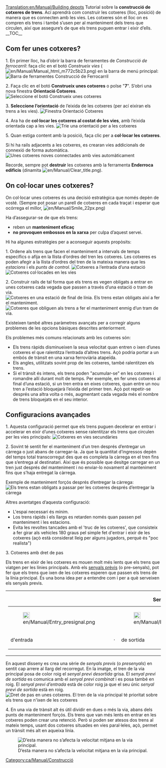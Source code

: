[[Translation:en/Manual/Building depots]]
{{ca/Manual/Tutorial/Tutorial}}{{ca/Nota|Aquesta pàgina descriu només les cotxeres ferroviàries. També hi ha altres [[ca/Manual/Cotxeres i depòsits|cotxeres i depòsits]] per als altres tipus de transport.}}
Tutorial sobre la '''construcció de cotxeres de trens'''. Ací aprendrà com construir les cotxeres (lloc, posició) de manera que es connecten amb les vies. Les cotxeres són el lloc on es compren els trens i també s’usen per al manteniment dels trens que circulen, així que assegure’s de que els trens puguen entrar i eixir d’ells.
__TOC__
== Com fer unes cotxeres? ==

1. En primer lloc, ha d’obrir la barra de ferramentes de ''Construcció de ferrocarril'': faça clic en el botó ''Construeix vies'' ([[File:en/Manual/Manual html m772c5b23.png]]) en la barra de menú principal:
[[File:ca/Manual/Railroad Construction.png|none|frame|Barra de ferramentes Construcció de Ferrocarril]]

2. Faça clic en el botó '''Construeix unes cotxeres''' o polse "'''7'''". S’obri una nova finestra '''Orientació Cotxeres'''.
[[File:en/Manual/New depot.png|none|frame|Seleccione el botó Construeix unes cotxeres]]

3. '''Seleccione l’orientació''' de l’eixida de les cotxeres (per ací eixiran els trens a les vies).
[[File:en/Manual/Depot direction.png|none|frame|Finestra Orientació Cotxeres]]

4. Ara ha de '''col·locar les cotxeres al costat de les vies''', amb l’eixida orientada cap a les vies.
[[File:en/Manual/Depot position.png|none|frame|Trie una orientació per a les cotxeres]]

5. Quan estiga content amb la posició, faça clic per a '''col·locar les cotxeres'''.

Si hi ha rails adjacents a les cotxeres, es crearan vies addicionals de connexió de forma automàtica.
[[File:en/Manual/New depot placed.png|none|frame|Unes cotxeres noves connectades amb vies automàticament]]

Recorde, sempre pot '''destruir''' les cotxeres amb la ferramenta '''Enderroca edificis''' (dinamita [[File:en/Manual/Clear title.png]]).

== On col·locar unes cotxeres? ==
On col·locar unes cotxeres és una decisió estratègica que només depèn de vosté. (Sempre pot posar un parell de cotxeres en cada traçat i esperar que ocórrega el millor, [[File:en/Manual/Smile 22px.png]])

Ha d’assegurar-se de que els trens:
* reben un '''manteniment eficaç'''
* '''no provoquen embossos en la xarxa''' per culpa d’aquest servei.

Hi ha algunes estratègies per a aconseguir aquests propòsits:

1. Ordene als trens que facen el manteniment a intervals de temps específics o afija en la llista d’ordres del tren les cotxeres. Les cotxeres es poden afegir a la llista d’ordres del tren de la mateixa manera que les ''estacions'' i els ''punts de control''.
[[File:en/Manual/Depot at station entrance.png|none|frame|Cotxeres a l’entrada d’una estació]]
[[File:en/Manual/Depots-basic.png|none|frame|Cotxeres col·locades en les vies]]

2. Construir rails de tal forma que els trens es vegen obligats a entrar en unes cotxeres cada vegada que passen a través d’una estació o tram de via.
[[File:en/Manual/Depot end of station.png|none|frame|Cotxeres en una estació de final de línia. Els trens estan obligats així a fer el manteniment.]]
[[File:en/Manual/Depots-forced.png|none|frame|Cotxeres que obliguen als trens a fer el manteniment enmig d’un tram de via.]]

Existeixen també altres paràmetres avançats per a corregir alguns problemes de les opcions bàsiques descrites anteriorment.

Els problemes més comuns relacionats amb les cotxeres són:
* Els trens ràpids disminueixen la seua velocitat quan entren o ixen d’unes cotxeres el que ralentitza l’entrada d’altres trens. Açò podria portar a un embós de trànsit en una xarxa ferroviària atapeïda.
* Els angles, utilitzats sovint prop de les cotxeres, també ralentitzen els trens.
* Si el trànsit és intens, els trens poden "acumular-se" en les cotxeres i romandre allí durant molt de temps. Per exemple, en fer unes cotxeres al final d’una estació, si un tren entra en eixes cotxeres, quan entre un nou tren a l’estació bloquejarà l’eixida del primer tren. Açò pot repetir-se després una altra volta o més, augmentant cada vegada més el nombre de trens bloquejats en el seu interior.

== Configuracions avançades ==
1. Aquesta configuració permet que els trens puguen decelerar en entrar i accelerar en eixir d’unes cotxeres sense ralentitzar els trens que circulen per les vies principals:
[[File:en/Depot on tracks.png|none|frame|Cotxeres en vies secundàries]]

2. Sovint té sentit fer el manteniment d’un tren després d’entregar un càrrega o just abans de carregar-la. Ja que la quantitat d’ingressos depèn del temps total transcorregut des que es completa la càrrega en el tren fins que s’entrega al destinatari. Així que és possible que desitge carregar en un tren just després del manteniment i no enviar-lo novament al manteniment fins que s’haja entregat la càrrega.

Exemple de manteniment forçós després d’entregar la càrrega:
[[File:en/Manual/Unload-then-service.png|none|frame|Els trens estan obligats a passar per les cotxeres després d’entregar la càrrega]]

Altres avantatges d’aquesta configuració:
* L'espai necessari és mínim.
* Los trens ràpids i els llargs es retarden només quan passen pel manteniment i les estacions.
* Evita les revoltes tancades amb el 'truc de les cotxeres', que consisteix a fer girar als vehicles 180 graus pel simple fet d'entrar i eixir de les cotxeres (açò està considerat lleig per alguns jugadors, perquè és "poc realista")

3. Cotxeres amb dret de pas

Els trens en eixir de les cotxeres es mouen molt més lents que els trens que viatgen per les línies principals. Amb els [[ca/Manual/Senyals#senyals-previs|senyals prèvis]] (o pre-senyals), pot fer que els trens que ixen de les cotxeres esperen que passen els trens de la línia principal. És una bona idea per a entendre com i per a què serveixen els senyals previs.

{| cellpadding="0" style="border: 1px solid darkgray;"
|
{| cellpadding="0" cellspacing="0" border="0" align="center"
|+'''Senyals previs'''
|- align="center"
|[[File:en/Manual/Entry presignal.png|22px]]
|
|[[File:en/Manual/Exit presignal.png|22px]]
|
|[[File:en/Manual/Combo presignal.png|22px]]
|- align="center"
|d'entrada 
|&nbsp;&middot;&nbsp;
|de sortida
|&nbsp;&middot;&nbsp;
|combinat
|}
|}
En aquest disseny es crea una sèrie de ''senyals previs'' (o ''presenyals'') en sentit cap arrere al llarg del recorregut.
En la imatge, el tren de la via principal posa de color roig el ''senyal previ desortida'' grisa.
El ''senyal previ de sortida'' es comunica amb el ''senyal previ combinat'' i es posa també en roig.
El ''senyal previ d’entrada'' està de color roig ja que el seu únic ''senyal previ de sortida'' està en roig.
[[File:es/Right-of-way depot.png|none|frame|Dret de pas en unes cotxeres. El tren de la via principal té prioritat sobre els trens que n'ixen de les cotxeres]]

4. En una via de trànsit alt és útil dividir en dues o més la via, abans dels punts de manteniment forçós.
Els trens que van més lents en entrar en les cotxeres poden crear una retenció. Però si poden ser atesos dos trens al mateix temps, usant dos cotxeres situades en vies paral·leles, açò, permet un trànsit més alt en aqueixa línia.

[[File:en/Manual/Split-before-servicing.png|none|frame|D’esta manera no s’afecta la velocitat mitjana en la via principal.]]

[[Category:ca/Manual/Construcció]]